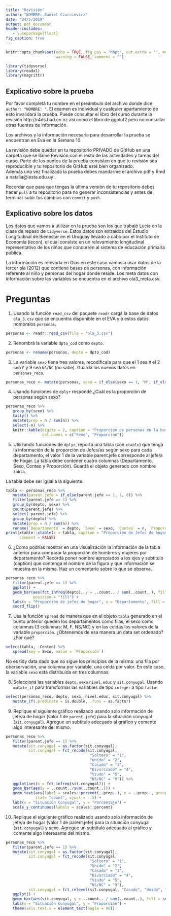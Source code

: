 ```yaml
---
title: "Revisión"
author: "NOMBRE: Daniel Czarnievicz"
date: "24/5/2019"
output: pdf_document
header-includes:
   - \usepackage{float}
fig_caption: true
---
```


```r
knitr::opts_chunk$set(echo = TRUE, fig.pos = 'hbpt', out.extra = '', message = FALSE, 
                      warning = FALSE, comment = "")

library(tidyverse)
library(readxl)
library(magrittr)
```

## Explicativo sobre la prueba

Por favor completá tu nombre en el preámbulo del archivo donde dice `author: "NOMBRE: "`.
El examen es individual y cualquier apartamiento de esto invalidará la prueba. Puede consultar el libro del curso durante la revisión http://r4ds.had.co.nz así como el libro de ggplot2 pero no consultar otras fuentes de información.

Los archivos y la información necesaria para desarrollar la prueba se encuentran en Eva en la Semana 10.

La revisión debe quedar en tu repositorio PRIVADO de GitHub en una carpeta que se llame Revisión con el resto de las actividades y tareas del curso.  Parte de los puntos de la prueba consisten en que tu revisión sea reproducible y tu repositorio de GitHub esté bien organizado.  
Además una vez finalizada la prueba debes mandarme el archivo pdf y Rmd a natalia@iesta.edu.uy .

Recordar que para que tengas la última versión de tu repositorio debes hacer `pull` a tu repositorio para no generar inconsistencias y antes de terminar subir tus cambios con `commit` y `push`.

## Explicativo sobre los datos

Los datos que vamos a utilizar en la prueba son los que trabajó Lucía en la clase de repaso de `tidyverse`. Estos datos son extraídos del Estudio Longitudinal de Bienestar en el Uruguay llevado a cabo por el Instituto de Economía (iecon), el cual consiste en un relevamiento longitudinal representativo de los niños que concurren al sistema de educación primaria pública.

La información es relevada en Olas en este caso vamos a usar datos de la tercer ola (2012) que contiene bases de personas, con información referente al niño y personas del hogar donde reside. 
Los meta datos con información sobre las variables se encuentra en el archivo ola3_meta.csv.

# Preguntas

1. Usando la función `read_csv` del paquete `readr` cargá la base de datos `ola_3.csv` que se encuentra disponible en el EVA y a estos datos nombralos `personas`.

```r
personas <- readr::read_csv(file = "ola_3.csv")
```

2. Renombrá la variable `dpto_cod` como `depto`.

```r
personas <- rename(personas, depto = dpto_cod)
```

3. La variable `sexo` tiene tres valores,  recodificala para que el 1 sea `M` el 2 sea `F` y 9 sea `NS/NC` (no sabe). Guardá los nuevos datos en `personas_reco`.

```r
personas_reco <- mutate(personas, sexo = if_else(sexo == 1, "M", if_else(sexo == 2, "F", "NS/NC")))
```

4. Usando funciones de `dplyr` respondé ¿Cuál es la proporción de personas según sexo?

```r
personas_reco %>%
   group_by(sexo) %>% 
   tally() %>% 
   mutate(prop = n / sum(n)) %>% 
   select(-n) %>% 
   knitr::kable(digits = 2, caption = "Proporción de personas en la base según sexo",
                col.names = c("Sexo", "Proporción"))
```

5. Utilizando funciones de `dplyr`, reportá una tabla (con `xtable`) que tenga la información de la proporción de Jefes/as según sexo para cada departamento, el valor 1 de la variable parent.jefe corresponde al jefe/a de hogar. La tabla debe contener cuatro columnas (Departamento, Sexo, Conteo y Proporción). Guardá el objeto generado con nombre `tabla`.  

La tabla debe ser igual a la siguiente:
\begin{figure}[htbp]
\centering
\includegraphics[width=12cm, height =10cm]{tab.png}
\caption{Tabla a replicar}
\end{figure}
\newpage

```r
tabla <- personas_reco %>% 
   mutate(parent.jefe = if_else(parent.jefe == 1, 1, 0)) %>% 
   filter(parent.jefe == 1) %>% 
   group_by(depto, sexo) %>% 
   count(parent.jefe) %>% 
   select(-parent.jefe) %>% 
   group_by(depto) %>% 
   mutate(prop = n / sum(n)) %>% 
   rename(`Departamento` = depto, `Sexo` = sexo, `Conteo` = n, `Proporción` = prop)
print(xtable::xtable(x = tabla, caption = "Proporción de Jefes de hogar por departamento según sexo", digits = 2),
      comment = FALSE)
```

6. ¿Como podrías mostrar en una visualización la información de la tabla anterior para comparar la proporción de hombres y mujeres por departamento? Recordá poner nombre apropiados a los ejes y subtitulo (caption) que contenga el nombre de la figura y que información se muestra en la misma. Haz un comentario sobre lo que se observa.

```r
personas_reco %>% 
   filter(parent.jefe == 1) %>% 
   ggplot() +
   geom_bar(aes(fct_infreq(depto), y = ..count.. / sum(..count..), fill = as.factor(sexo)),
            position = "fill") +
   labs(y = "Proporción de jefes de hogar", x = "Departamento", fill = "Sexo") +
   coord_flip()
```

\newpage

7. Usa la función `spread` de manera que en el objeto `tabla` generado en el punto anterior queden los departamentos como filas, el sexo como columnas (3 columnas: M, F, NS/NC) y en las celdas los valores de la variable `proporción`. ¿Obtenemos de esa manera un data set ordenado? ¿Por qué?

```r
select(tabla, -Conteo) %>% 
   spread(key = Sexo, value = `Proporción`)
```

No es tidy data dado que no sigue los principios de la misma: una fila por oberservación, una columna por variable, una celda por valor. En este caso, la variable `sexo` está distribuida en tres columnas.

8. Seleccioná las variables `depto`, `sexo` `nivel.educ` y `sit.conyugal`. Usando `mutate_if` para transformar las variables de tipo `integer` a tipo `factor`

```r
select(personas_reco, depto, sexo, nivel.educ, sit.conyugal) %>% 
   mutate_if(.predicate = is.double, .funs = as.factor)
```

9. Replique el siguiente gráfico realizado usando solo información de jefe/a de hogar (valor 1 de `parent.jefe`) para la situación conyugal (`sit.conyugal`). Agregue un subtitulo adecuado al gráfico y comente algo interesante del mismo.

\begin{figure}[htbp]
\centering
\includegraphics[width=10cm, height =10cm]{pl1.png}
\caption{Gráfico a replicar}
\end{figure}
\newpage

```r
personas_reco %>% 
   filter(parent.jefe == 1) %>% 
   mutate(sit.conyugal = as.factor(sit.conyugal),
          sit.conyugal = fct_recode(sit.conyugal,
                                     "Soltero" = "1",
                                     "Unido" = "2",
                                     "Casado" = "3",
                                     "Divorciado" = "4",
                                     "Viudo" = "5",
                                     "NS/NC" = "9")) %>% 
   ggplot(aes(x = fct_infreq(sit.conyugal))) + 
   geom_bar(aes(y = ..count../sum(..count..))) +
   geom_text(aes(label = scales::percent(..prop..), y = ..prop.., group = 1),
             stat= "count", vjust = -.5) +
   labs(x = "Situación Conyugal", y = "Porcentaje") +
   scale_y_continuous(labels = scales::percent)
```

\newpage

10. Replique el siguiente gráfico realizado usando solo información de jefe/a de hogar (valor 1 de parent.jefe) para la situación conyugal (`sit.conyugal`) y sexo. Agregue un subtitulo adecuado al gráfico y comente algo interesante del mismo.

\begin{figure}[htbp]
\centering
\includegraphics[width=15cm, height =10cm]{pl2.png}
\caption{Gráfico a replicar}
\end{figure}

```r
personas_reco %>%
   filter(parent.jefe == 1) %>% 
   mutate(sit.conyugal = as.factor(sit.conyugal),
          sit.conyugal = fct_recode(sit.conyugal,
                                     "Soltero" = "1",
                                     "Unido" = "2",
                                     "Casado" = "3",
                                     "Divorciado" = "4",
                                     "Viudo" = "5",
                                     "NS/NC" = "9"),
          sit.conyugal = fct_relevel(sit.conyugal, "Casado", "Unido", "NS/NC", "Divorciado", "Soltero", "Viudo")) %>%
   ggplot() +
   geom_bar(aes(sit.conyugal, y = ..count.. / sum(..count..), fill = sexo), position = "fill") +
   labs(x = "Situación Conyugal", y = "Proporción") +
   theme(axis.text.x = element_text(angle = 90))
```

